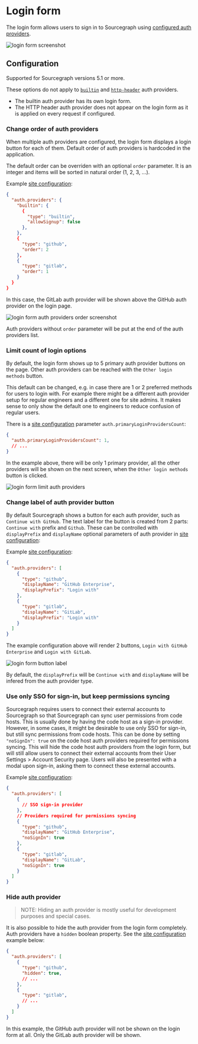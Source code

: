 # Login form

The login form allows users to sign in to Sourcegraph using [configured auth providers](/admin/auth/).

<img alt="login form screenshot" src="https://sourcegraphstatic.com/docs/images/administration/auth/login_form.png" />

## Configuration

<Callout type="info">Supported for Sourcegraph versions 5.1 or more.</Callout>

These options do not apply to [`builtin`](/admin/auth/#builtin-password-authentication) and
[`http-header`](/admin/auth/#http-authentication-proxies) auth providers.
- The builtin auth provider has its own login form.
- The HTTP header auth provider does not appear on the login form as it is applied on every request if configured.

### Change order of auth providers

When multiple auth providers are configured, the login form displays a login button for each of them. Default order
of auth providers is hardcoded in the application.

The default order can be overriden with an optional `order` parameter. It is an integer and items
will be sorted in natural order (1, 2, 3, ...).

Example [site configuration](/admin/config/site_config):
```json
{
  "auth.providers": {
    "builtin": {
      {
        "type": "builtin",
        "allowSignup": false
      },
    },
    {
      "type": "github",
      "order": 2
    },
    {
      "type": "gitlab",
      "order": 1
    }
  }
}
```

In this case, the GitLab auth provider will be shown above the GitHub auth provider on the login page.

<img alt="login form auth providers order screenshot" src="https://sourcegraphstatic.com/docs/images/administration/auth/login_form_order.png" />

Auth providers without `order` parameter will be put at the end of the auth providers list.

### Limit count of login options

By default, the login form shows up to 5 primary auth provider buttons on the page. Other auth providers can be reached
with the `Other login methods` button.

This default can be changed, e.g. in case there are 1 or 2 preferred methods for users to login with.
For example there might be a different auth provider setup for regular engineers and a different one for site admins.
It makes sense to only show the default one to engineers to reduce confusion of regular users.

There is a [site configuration](/admin/config/site_config) parameter `auth.primaryLoginProvidersCount`:
```json
{
  "auth.primaryLoginProvidersCount": 1,
  // ...
}
```

In the example above, there will be only 1 primary provider, all the other providers will be shown on the next screen,
when the `Other login methods` button is clicked.

<img alt="login form limit auth providers" src="https://sourcegraphstatic.com/docs/images/administration/auth/login_form_limit.png" />

### Change label of auth provider button

By default Sourcegraph shows a button for each auth provider, such as `Continue with GitHub`. The text label for the button
is created from 2 parts: `Continue with` prefix and `Github`. These can be controlled with `displayPrefix` and `displayName`
optional parameters of auth provider in [site configuration](/admin/config/site_config):

Example [site configuration](/admin/config/site_config):
```json
{
  "auth.providers": [
    {
      "type": "github",
      "displayName": "GitHub Enterprise",
      "displayPrefix": "Login with"
    },
    {
      "type": "gitlab",
      "displayName": "GitLab",
      "displayPrefix": "Login with"
    }
  ]
}
```

The example configuration above will render 2 buttons, `Login with GitHub Enterprise` and `Login with GitLab`.

<img alt="login form button label" src="https://sourcegraphstatic.com/docs/images/administration/auth/login_form_label.png" />

By default, the `displayPrefix` will be `Continue with` and `displayName` will be infered from the auth provider type.

### Use only SSO for sign-in, but keep permissions syncing

Sourcegraph requires users to connect their external accounts to Sourcegraph so that Sourcegraph can sync user permissions from code hosts.
This is usually done by having the code host as a sign-in provider. However, in some cases, it might be desirable to use only SSO for sign-in,
but still sync permissions from code hosts. This can be done by setting `"noSignIn": true` on the code host auth providers required for permissions syncing.
This will hide the code host auth providers from the login form, but will still allow users to connect their external accounts from their
User Settings > Account Security page. Users will also be presented with a modal upon sign-in, asking them to connect these external accounts.

Example [site configuration](/admin/config/site_config):
```json
{
  "auth.providers": [
    {
      // SSO sign-in provider
    },
    // Providers required for permissions syncing
    {
      "type": "github",
      "displayName": "GitHub Enterprise",
      "noSignIn": true
    },
    {
      "type": "gitlab",
      "displayName": "GitLab",
      "noSignIn": true
    }
  ]
}
```

### Hide auth provider

> NOTE: Hiding an auth provider is mostly useful for development purposes and special cases.

It is also possible to hide the auth provider from the login form completely. Auth providers have a `hidden` boolean property.
See the [site configuration](/admin/config/site_config) example below:
```json
{
  "auth.providers": [
    {
      "type": "github",
      "hidden": true,
      // ...
    },
    {
      "type": "gitlab",
      // ...
    }
  ]
}
```

In this example, the GitHub auth provider will not be shown on the login form at all. Only the GitLab auth provider will be shown.
